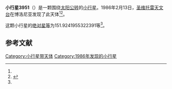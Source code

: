 {{Infobox planet
| bgcolour = #FFFFC0
| name = 3951 Zichichi
| symbol = 
| image = 
| caption = 
| discovery = yes
| discovery_ref = 
| discoverer = [[圣维托雷天文台|圣维托雷天文台]]
| discovery_site = [[博洛尼亚|博洛尼亚]] 
| discovered = 1986年2月13日
| designations = yes
| mp_name = 
| named_after = 
| alt_names = 1986 CK1/ 1938 UG / 1976 JG9 / 1979 DR / 1981 UJ12 / 1986 AU2
| mp_category = [[主带小行星|主带小行星]]
| orbit_ref = <ref name="a">[http://ssd.jpl.nasa.gov/sbdb.cgi?sstr=3951 3951 Zichichi] {{Wayback|url=http://ssd.jpl.nasa.gov/sbdb.cgi?sstr=3951 |date=20200917211130 }}，小行星數據庫瀏覽器（JPL Small-Body Database Browser）－[[美国国家航空航天局|美国国家航空航天局]]喷气推进实验室</ref>
| epoch = 2456400.5 (2013年4月18日更新)
| aphelion = {{convert|2.745896854930877|AU|km|3|lk=out}}
| perihelion = {{convert|1.932898665454766|AU|km|3}}
| semimajor = {{convert|2.339397760192822|AU|km|3}}
| eccentricity = 0.173762283
| period = 1306.936634 [[日|日]]<br />3.58[[儒略年|儒略年]]
| avg_speed = 
| inclination = 5.415486259789748
| asc_node = 270.0774725649292
| mean_anomaly = 
| arg_peri = 151.9241955322391
| satellites = 
| physical_characteristics = yes
| dimensions = 
| mass = 
| density = 
| surface_grav = 
| escape_velocity = 
| sidereal_day = 
| axial_tilt = 
| pole_ecliptic_lat = 
| pole_ecliptic_lon = 
| albedo = 
| temperatures= 
| temp_name1 = 
| mean_temp_1 = 
| max_temp_1 = 
| temp_name2 = 
| max_temp_2 = 
| spectral_type = 
| abs_magnitude = 151.9241955322391
}}

'''小行星3951'''（{{lang-en|3951 Zichichi}}）是一颗围绕[[太阳|太阳]][[公转|公转]]的[[小行星|小行星]]。1986年2月13日，[[圣维托雷天文台|圣维托雷天文台]]在博洛尼亚发现了此天体<ref name="a" /><ref>{{cite news|title=小行星列表|url=http://cfa-www.harvard.edu/iau/lists/NumberedMPs.txt|accessdate=2013-07-08|newspaper=哈佛大学|archive-date=2008-05-17|archive-url=https://web.archive.org/web/20080517010638/http://cfa-www.harvard.edu/iau/lists/NumberedMPs.txt|dead-url=no}}</ref>。

这颗小行星的[[绝对星等|绝对星等]]为151.9241955322391等<ref name="a" />。

==参考文献==
{{reflist}}
{{Minor Planet Number|[[小行星3950|小行星3950]]|[[小行星3952|小行星3952]]}}

{{小天体}}

[[Category:小行星带天体|Category:小行星带天体]]
[[Category:1986年发现的小行星|Category:1986年发现的小行星]]

{{asteroid-stub}}